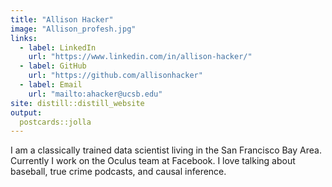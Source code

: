 ```yaml
---
title: "Allison Hacker"
image: "Allison_profesh.jpg"
links:
  - label: LinkedIn
    url: "https://www.linkedin.com/in/allison-hacker/"
  - label: GitHub
    url: "https://github.com/allisonhacker"
  - label: Email
    url: "mailto:ahacker@ucsb.edu"
site: distill::distill_website
output:
  postcards::jolla
---
```

 
I am a classically trained data scientist living in the San Francisco Bay Area. 
Currently I work on the Oculus team at Facebook. I love talking about baseball, 
true crime podcasts, and causal inference.
